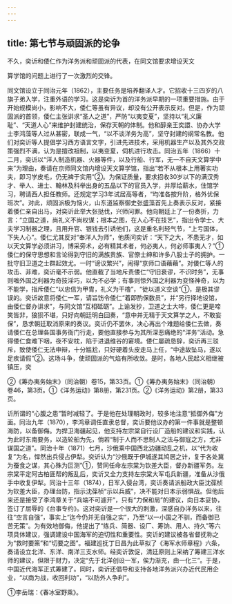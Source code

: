 ```yaml
---
---
---
```

title: 第七节与顽固派的论争
---



不久，奕䜣和倭仁作为洋务派和顽固派的代表，在同文馆要求增设天文

算学馆的问题上进行了一次激烈的交锋。

同文馆设立于同治元年（1862），主要任务是培养翻译人才。它招收十三四岁的八旗子弟入学，注重外语的学习。这是奕䜣为首的洋务派早期的一项重要措施。由于开始规模尚小，影响不大，倭仁等虽有异议，却没有公开表示反对。但是，作为顽固派的首领，倭仁主张讲求“圣人之道”，严防“以夷变夏”，坚持以“礼义廉耻”、“天道人心”来维护封建统治，保存天朝的体制。他和醇亲王奕譞、协办大学士李鸿藻等人过从甚密，联成一气，“以不谈洋务为高”，坚守封建的纲常名教。他们对奕䜣等人提倡学习西方语言文字，引进先进技术，采用机器生产以及其外交政策强烈不满，认为是擅改祖制，以夷变夏，伺机进行攻击。同治五年（1866）十二月，奕䜣以“洋人制造机器、火器等件，以及行船、行军，无一不自天文算学中来”为理由，奏请在京师同文馆内增设天文算学馆，指出“若不从根本上用著实功夫，即习学皮毛，仍无裨于实用”②。为保证质量，要求招收30岁以下的满汉秀才、举人、进士、翰林及科举出身的五品以下的官员入学，并厚给薪水，住馆学习，聘请西人担任教师。还规定学习3年试居高等者，“均准各按升阶，格外优保班次”。对此，顽固派极为恼火，山东道监察御史张盛藻首先上奏表示反对，紧接着倭仁亲自出马，对奕䜣此举大张挞伐，兴师问罪。他向朝廷上了一份奏折，力言：“立国之道，尚礼义不尚权谋；根本之图，在人心不在技艺”，指出令学士、大夫学习制器之理，且用升官、银钱去引诱他们，这是重名利轻气节，“上亏国体，下失人心”。倭仁尤其反对“奉洋人为师”，他质问奕䜣：“天下之大，不患无才，如以天文算学必须讲习，博采旁术，必有精其术者，何必夷人，何必师事夷人？”①倭仁的保守思想和言论得到守旧的满族贵族、官僚士绅和许多八股士子的拥护。一批守旧卫道之士群起效尤。一时“谤议繁兴”，闹得“京师口语藉藉”。对倭仁等人的攻击、非难，奕䜣毫不示弱。他直截了当地斥责倭仁“守旧衰谬，不识时务”，无事则嗤外国之利器为奇技淫巧，以为不必学；有事则惊外国之利器为变怪神奇，以为不能学，指斥倭仁“以忠信为甲胄，礼义为干橹”，“徒以道义空谈”①，是极其谬误的。奕䜣故意将倭仁一军，请旨饬令倭仁“着即酌保数员”，并“另行择地设馆，由倭仁督办讲求”，与同文馆“互相砥砺”。上谕发抄，卫道之士大哗，倭仁更是啼笑皆非，狼狈不堪，只好向朝廷明白回奏，“意中并无精于天文算学之人，不敢妄保”，恳求朝廷取消原来的奏议。奕䜣仍不罢休，决心再出个难题给倭仁去做，奏请倭仁在总理各国事务衙门行走，要他直接参与为其所深恶痛绝的“洋务”活动。急得倭仁食难下咽，夜不安枕，陷于进退维谷的窘境。倭仁屡疏恳辞，奕䜣再三驳斥，致使倭仁无法申辩，十分尴尬，只好硬着头皮走马上任，“中途故坠马，遂以足疾请假”②。这场斗争，使顽固派的气焰有所收敛。是时，各地人民起义相继被镇压，奕

②《筹办夷务始末》（同治朝）卷15，第33页。①《筹办夷务始末》（同治朝）卷46，第3页。①《洋务运动》第8册，第231页。②《洋务运动》第2册，第33页。

䜣所谓的“心腹之患”暂时减轻了。于是他在处理朝政时，较多地注意“抵御外侮”方面。同治九年（1870），李鸿章调任直隶总督，奕䜣要他议办的第一件事就是整顿海防，以备御侮。为捍卫海疆起见，他支持左宗棠自行设厂造船的建议和实践，认为此时东南要务，以造轮船为先，倘若“制于人而不思制人之法与御寇之方，尤非谋国之道”。同治十年（1871）七月，沙俄乘中国西北边疆动乱之机，以“代为收复”为名，悍然出兵侵占伊犁。奕䜣认为“沙俄既于伊城遂其鸠居之计，复于各处冀为蚕食之谋，其心殊为叵测”①，赞同任命左宗棠为钦差大臣，督办新疆军务。左宗棠平定阿古柏匪帮的叛乱后，奕䜣又全力支持左宗棠大军屯兵新疆，准备从沙俄手中收复伊犁。同治十三年（1874），日军入侵台湾，奕䜣奏请派船政大臣沈葆桢为钦差大臣，办理台防，指示沈葆桢“示以兵威”，决不能对日本示弱惧战。但他后来还是接受了李鸿章关于“兵端不可遽开”，只有“力保和局”的建议，向日本妥协，签订了屈辱的《台事专约》。这对奕䜣是一个很大的刺激，深感自办洋务以来，往往“空言自强”，事实上“迄今仍并无自强之实”，乃至“以一小国之不驯，而备御已苦无策”。为有效地御侮，他提出了“练兵、简器、设厂、筹饷、用人、持久”等六项具体建议，强调建设中国海军的迫切性和重要性。奕䜣的建议被各省督抚称之为“救时要策”和“切要之图”。福建巡抚丁日昌为此草拟了《海军水师章程》六条，奏请设立北洋、东洋、南洋三支水师。经奕䜣敦促，清廷原则上采纳了筹建三洋水师的建议，但限于财力，决定“先于北洋创设一军，俟力渐充，由一化三”。于是，中国近代海军正式筹建了。同时，奕䜣还倡导和支持各地洋务派兴办近代民用企业，“以商为战，收回利功”，“以防外人争利”。

①李岳瑞：《春冰室野乘》。